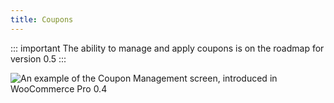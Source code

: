 ```yaml
---
title: Coupons
---
```


::: important
The ability to manage and apply coupons is on the roadmap for version 0.5
:::

![An example of the Coupon Management screen, introduced in WooCommerce Pro 0.4](https://wcpos.com/wp-content/uploads/2015/06/coupon-management-0.4.png "An example of the Coupon Management screen, introduced in WooCommerce Pro 0.4")
